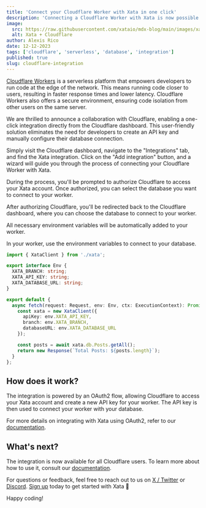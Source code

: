 ```yaml
---
title: 'Connect your Cloudflare Worker with Xata in one click'
description: 'Connecting a Cloudflare Worker with Xata is now possible from the Cloudflare dashboard.'
image:
  src: https://raw.githubusercontent.com/xataio/mdx-blog/main/images/xata-workers.png
  alt: Xata + Cloudflare
author: Alexis Rico
date: 12-12-2023
tags: ['cloudflare', 'serverless', 'database', 'integration']
published: true
slug: cloudflare-integration
---
```


[Cloudflare Workers](https://developers.cloudflare.com/workers/) is a serverless platform that empowers developers to run code at the edge of the network. This means running code closer to users, resulting in faster response times and lower latency. Cloudflare Workers also offers a secure environment, ensuring code isolation from other users on the same server.

We are thrilled to announce a collaboration with Cloudflare, enabling a one-click integration directly from the Cloudflare dashboard. This user-friendly solution eliminates the need for developers to create an API key and manually configure their database connection.

<ArticleImage
  src="https://raw.githubusercontent.com/xataio/mdx-blog/cloudflare/images/cloudflare-integration-dashboard.png"
  width="874"
  height="509"
  alt="Cloudflare Integration Image"
  caption="Cloudflare dashboard with the Xata integration"
  position="center"
/>

Simply visit the Cloudflare dashboard, navigate to the "Integrations" tab, and find the Xata integration. Click on the "Add integration" button, and a wizard will guide you through the process of connecting your Cloudflare Worker with Xata.

<ArticleImage
  src="https://raw.githubusercontent.com/xataio/mdx-blog/cloudflare/images/cloudflare-integration-setup.png"
  width="684"
  height="837"
  alt="Cloudflare Integration Image"
  caption="Wizard to connect your Cloudflare Worker with Xata"
  position="center"
/>

During the process, you'll be prompted to authorize Cloudflare to access your Xata account. Once authorized, you can select the database you want to connect to your worker.

<ArticleImage
  src="https://raw.githubusercontent.com/xataio/mdx-blog/cloudflare/images/cloudflare-integration-authorization.png"
  width="580"
  height="613"
  alt="Cloudflare Integration Image"
  caption="Page to authorize Cloudflare to access your Xata account"
  position="center"
/>

After authorizing Cloudflare, you'll be redirected back to the Cloudflare dashboard, where you can choose the database to connect to your worker.

<ArticleImage
  src="https://raw.githubusercontent.com/xataio/mdx-blog/cloudflare/images/cloudflare-integration-selection.png"
  width="810"
  height="843"
  alt="Cloudflare Integration Image"
  caption="Page to select the database you want to connect to your worker"
  position="center"
/>

All necessary environment variables will be automatically added to your worker.

<ArticleImage
  src="https://raw.githubusercontent.com/xataio/mdx-blog/cloudflare/images/cloudflare-integration-secrets.png"
  width="802"
  height="371"
  alt="Cloudflare Integration Image"
  caption="List of environment variables added to your worker"
  position="center"
/>

In your worker, use the environment variables to connect to your database.

```ts
import { XataClient } from './xata';

export interface Env {
  XATA_BRANCH: string;
  XATA_API_KEY: string;
  XATA_DATABASE_URL: string;
}

export default {
  async fetch(request: Request, env: Env, ctx: ExecutionContext): Promise<Response> {
    const xata = new XataClient({
      apiKey: env.XATA_API_KEY,
      branch: env.XATA_BRANCH,
      databaseURL: env.XATA_DATABASE_URL
    });

    const posts = await xata.db.Posts.getAll();
    return new Response(`Total Posts: ${posts.length}`);
  }
};
```

## How does it work?

The integration is powered by an OAuth2 flow, allowing Cloudflare to access your Xata account and create a new API key for your worker. The API key is then used to connect your worker with your database.

For more details on integrating with Xata using OAuth2, refer to our [documentation](/docs/integrations/oauth).

## What's next?

The integration is now available for all Cloudflare users. To learn more about how to use it, consult our [documentation](/docs/integrations/cloudflare).

For questions or feedback, feel free to reach out to us on [X / Twitter](https://twitter.com/xata) or [Discord](https://xata.io/discord). [Sign up](https://app.xata.io/signin?mode=signup) today to get started with Xata 🚀 

Happy coding!

